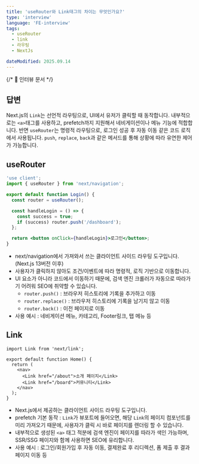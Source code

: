 ```yaml
---
title: 'useRouter와 Link태그의 차이는 무엇인가요?'
type: 'interview'
language: 'FE-interview'
tags:
  - useRouter
  - link
  - 라우팅
  - NextJs

dateModified: 2025.09.14
---
```


{/* 📌 인터뷰 문서 */}

## 답변

Next.js의 `Link`는 선언적 라우팅으로, UI에서 유저가 클릭할 때 동작합니다.
내부적으로는 `<a>`태그를 사용하고, prefetch까지 지원해서 네비게이션이나 메뉴 기능에 적합합니다.
반면 `useRouter`는 명령적 라우팅으로, 로그인 성공 후 자동 이동 같은 코드 로직에서 사용됩니다.
`push`, `replace`, `back`과 같은 메서드를 통해 상황에 따라 유연한 제어가 가능합니다.

## useRouter

```jsx
'use client';
import { useRouter } from 'next/navigation';

export default function Login() {
  const router = useRouter();

  const handleLogin = () => {
    const success = true;
    if (success) router.push('/dashboard');
  };

  return <button onClick={handleLogin}>로그인</button>;
}
```

- next/navigation에서 가져와서 쓰는 클라이언트 사이드 라우팅 도구입니다. (Next.js 13버전 이후)
- 사용자가 클릭하지 않아도 조건/이벤트에 따라 명령적, 로직 기반으로 이동합니다.
- UI 요소가 아니라 코드에서 이동하기 때문에, 검색 엔진 크롤러가 자동으로 따라가기 어려워 SEO에 취약할 수 있습니다.
  - `router.push()` : 브라우저 히스토리에 기록을 추가하고 이동
  - `router.replace()` : 브라우저 히스토리에 기록을 남기지 않고 이동
  - `router.back()` : 이전 페이지로 이동
- 사용 예시 : 네비게이션 메뉴, 카테고리, Footer링크, 탭 메뉴 등

## Link

```tsx
import Link from 'next/link';

export default function Home() {
  return (
    <nav>
      <Link href="/about">소개 페이지</Link>
      <Link href="/board">커뮤니티</Link>
    </nav>
  );
}
```

- Next.js에서 제공하는 클라이언트 사이드 라우팅 도구입니다.
- prefetch 기본 동작 : `Link`가 뷰포트에 들어오면, 해당 `Link`의 페이지 컴포넌트를 미리 가져오기 때문에, 사용자가 클릭 시 바로 페이지를 렌더링 할 수 있습니다.
- 내부적으로 생성된 `<a>` 태그 적분에 검색 엔진이 페이지를 따라가 색인 가능하며, SSR/SSG 페이지와 함께 사용하면 SEO에 유리합니다.
- 사용 예시 : 로그인/회원가입 후 자동 이동, 결제완료 후 리디렉션, 폼 제출 후 결과 페이지 이동 등
